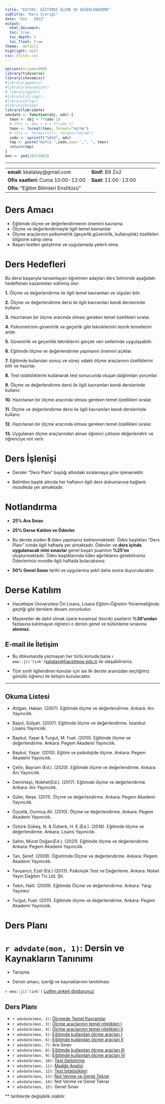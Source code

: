 ```yaml
---
title: "EGT301: EĞİTİMDE ÖLÇME VE DEĞERLENDİRME"
subtitle: "Ders Iceriği"
date: "Güz - 2022"
output:
  html_document:
  toc: true
  toc_depth: 2
  toc_float: true
theme:  default
highlight: null
css: styles.css
---
```

```r
options(scipen=999)
library(tidyverse)
library(stevemisc)
#library(ggpmisc)
#library(anonymizer)
# library(ggcal)
#library(stringr)
#library(kfigr)
#library(broom)
library(lubridate)
advdate <- function(obj, adv) {
  tmon <- obj + 7*(adv-1)
  # tfri <- obj + 4 + 7*(adv-1)
  tmon <- format(tmon, format="%d/%m")
  # tfri <- format(tfri, format="%d/%m")
  zadv <- sprintf("%02d", adv)
  tmp <- paste("Hafta ",zadv,sep='',", ", tmon)
  return(tmp)
}
mon <- ymd(20221003)

```

------------------------------------------------------------------------
  
|                                        |                                |
|----------------------------------------|--------------------------------|
| **email:** kkatalay\@gmail.com         | **Sinif:** B9 Zo2             |
| **Ofis saatleri:** Cuma 10:00-12:00    | **Saat:**  11:00-13:00         |
| **Ofis:** "Eğitim Bilimleri Enstitüsü" |                                |
  

 

# Ders Amacı

- Eğitimde ölçme ve değerlendirmenin önemini kavrama
- Ölçme ve değerlendirmeyle ilgili temel kavramlar
- Ölçme araçlarının psikometrik (geçerlik,güvenirlik, kullanışlılık) özellikleri bilgisine sahip olma 
- Başarı testleri geliştirme ve uygulamada yeterli olma.


# Ders Hedefleri

Bu dersi başarıyla tamamlayan öğretmen adayları ders bitiminde aşağıdaki hedeflenen kazanımları edinmiş olur:

**1.** Ölçme ve değerlendirme ile ilgili temel kavramları ve olguları bilir.  


**2.** Ölçme ve değerlendirme dersi ile ilgili kavramları kendi derslerinde kullanır.  

**3.** Hazırlanan bir ölçme aracında olması gereken temel özellikleri sıralar.  

**4.** Psikometrinin güvenirlik ve geçerlik gibi tekniklerinin teorik temellerini anlar.  

**5.** Güvenirlik ve geçerlilik tekniklerini gerçek veri setlerinde uygulayabilir.  

**6.** Eğitimde ölçme ve değerlendirme yapmanın önemini açıklar.  

**7.** Eğitimde kullanılan sonuç ve süreç odaklı ölçme araçlarının özelliklerini bilir ve hazırlar.  


**8.** Test istatistiklerini kullanarak test sonucunda oluşan dağılımları yorumlar.  


**9.** Ölçme ve değerlendirme dersi ile ilgili kavramları kendi derslerinde kullanır.


**10.** Hazırlanan bir ölçme aracında olması gereken temel özellikleri sıralar.  

**11.** Ölçme ve değerlendirme dersi ile ilgili kavramları kendi derslerinde kullanır.  


**12.** Hazırlanan bir ölçme aracında olması gereken temel özellikleri sıralar.   


**13.** Uygulanan ölçme araçlarından alınan öğrenci çıktısını değerlendirir ve öğrenciye not verir.  



# Ders İşlenişi

- Dersler "Ders Planı" başlığı altındaki sıralamaya göre işlenecektir.

- Belirtilen başlık altında her haftanın ilgili ders dokumanına bağlantı moodleda yer almaktadır.

# Notlandırma

-   **25% Ara Sınav**  

-   **25% Derse Katılım ve Ödevler** 
    
-    Bu derste sizden **5** ödev yapmanız beklenmektedir. Ödev başlıkları "Ders Planı" icinde ilgili haftada yer almaktadır. Ödevler ve **ders içinde uygulanacak mini sınavlar** genel başarı puanının **%25'ını** oluşturmaktadır. Ödev başlıklarında ödev ağırlıklarını görebilirsiniz. Ödevlerinizi moodle ilgili haftada bulacaksınız.

-   **50% Genel Sınav** tarihi ve uygulanma şekli daha sonra duyurulacaktır.


# Derse Katılım

- Hacettepe Üniversitesi Ön Lisans, Lisans Eğitim-Öğretim Yönetmeliğinde geçtiği gibi derslere devam zorunludur. 

- Mazeretler de dahil olmak üzere kuramsal (teorik) saatlerin **%30'undan** fazlasına katılmayan öğrenci o dersin genel ve bütünleme sınavına **alınmaz.**


## E-mail ile İletişim

- Bu dökumanda yazmayan her türlü konuda bana `r emo::ji('link')`[katalay@hacettepe.edu.tr](katalay@hacettepe.edu.tr) ile ulaşabilirsiniz.



- Tüm sınıfı ilgilendiren konular için ise ilk derste aranızdan seçtiğimiz gönüllü öğrenci ile iletişim kurulacaktır.


---
## Okuma Listesi

- Atılgan, Hakan. (2007). Eğitimde ölçme ve değerlendirme. Ankara: Anı Yayıncılık.

- Başol, Gülşah. (2007). Eğitimde ölçme ve değerlendirme. İstanbul: Lisans Yayıncılık.

- Baykul, Yaşar & Turgut, M. Fuat. (2010). Eğitimde ölçme ve değerlendirme. Ankara: Pegem Akademi Yayıncılık.

- Baykul, Yaşar. (2010). Eğitim ve psikolojide ölçme. Ankara: Pegem Akademi Yayıncılık.

- Çetin, Bayram (Ed.). (2020). Eğitimde ölçme ve değerlendirme. Ankara: Anı Yayıncılık.

- Demirtaşlı, Nükhet(Ed.). (2017). Eğitimde ölçme ve değerlendirme. Ankara: Anı Yayıncılık.

- Güler, Neşe. (2011). Ölçme ve değerlendirme. Ankara: Pegem Akademi Yayıncılık.

- Özçelik, Durmuş Ali. (2010). Ölçme ve değerlendirme. Ankara: Pegem Akademi Yayıncılık.

- Öztürk Gübeş, N. & Özberk, H. E.(Ed.). (2018). Eğitimde ölçme ve değerlendirme. Ankara: Lisans Yayıncılık.

- Sahin, Murat Doğan(Ed.). (2021). Eğitimde ölçme ve değerlendirme. Ankara: Pegem Akademi Yayıncılık.


- Tan, Şeref. (2009). Öğretimde Ölçme ve değerlendirme. Ankara: Pegem Akademi Yayıncılık.


- Tavşancıl, Ezel (Ed.) (2013). Psikolojik Test ve Değerleme. Ankara. Nobel Yayın Dağıtım Tic.Ltd. Şti.

- Tekin, Halil. (2009). Eğitimde Ölçme ve değerlendirme. Ankara: Yargı Yayınevi

- Turgut, Fuat. (2011). Eğitimde ölçme ve değerlendirme. Ankara: Pegem Akademi Yayıncılık.


# Ders Planı
# `r advdate(mon, 1)`: Dersin ve Kaynakların Tanınımı

- Tanışma

- Dersin amacı, içeriği ve kaynaklarının tanıtılması

`r emo::ji('link')` [Lutfen anketi doldurunuz](https://forms.gle/FpVL6iamu1Q87hjd6)<br>


## Ders Planı

- `r advdate(mon, 2)`:   [Ölçmede Temel Kavramlar](sunum/02_Temel.html)
- `r advdate(mon, 3)`:   [Ölçme araçlarının temel nitelikleri I](sunum/03_Guvenirlik.html)
- `r advdate(mon, 4)`:   [Ölçme araçlarının temel nitelikleri II](sunum/04_Gecerlik.html)
- `r advdate(mon, 5)`:    [Eğitimde kullanılan ölçme araçları I](sunum/05_SINAVLAR1.html) 
- `r advdate(mon, 6)`:   [Eğitimde kullanılan ölçme araçları II](sunum/06_SINAVLAR2.html) 
- `r advdate(mon, 7)`:   Ara Sınav
- `r advdate(mon, 8)`:   [Eğitimde kullanılan ölçme araçları III](sunum/07_SINAVLAR3.html)
- `r advdate(mon, 9)`:   [Eğitimde kullanılan ölçme araçları IV](sunum/08_PERFORMANS.html) 
- `r advdate(mon, 10)`:  [Test Geliştirme](sunum/09_TG.html)
- `r advdate(mon, 11)`:  [Madde Analizi](sunum/10_MADDEIST.html) 
- `r advdate(mon, 12)`:  [Test İstatistikleri](sunum/11_TESTIST.html) 
- `r advdate(mon, 13)`:  [Not Verme ve Genel Tekrar](sunum/14.html) 
- `r advdate(mon, 14)`:  Not Verme ve Genel Tekrar
- `r advdate(mon, 15)`:  Genel Sınav

** tarihlerde değişiklik olabilir.




